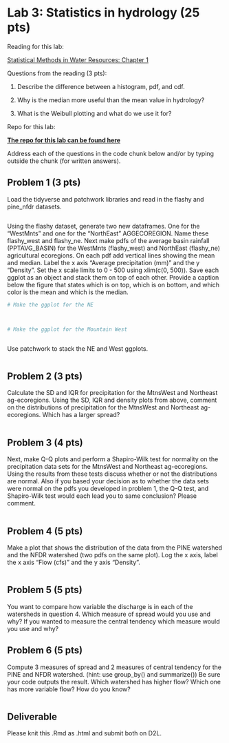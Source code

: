 

# Lab 3: Statistics in hydrology (25 pts)

Reading for this lab:

[Statistical Methods in Water Resources: Chapter 1](https://www.epa.gov/sites/default/files/2015-06/documents/twri4a3-new.pdf){target="_blank"}

Questions from the reading (3 pts):

1. Describe the difference between a histogram, pdf, and cdf. 

2. Why is the median more useful than the mean value in hydrology?

3. What is the Weibull plotting and what do we use it for? 

Repo for this lab:

[**The repo for this lab can be found here**](https://github.com/tpcovino/stats_lab){target="_blank"}

Address each of the questions in the code chunk below and/or by typing outside the chunk (for written answers).

## Problem 1 (3 pts)
Load the tidyverse and patchwork libraries and read in the flashy and pine_nfdr datasets.

```r


```

Using the flashy dataset, generate two new dataframes. One for the "WestMnts" and one for the "NorthEast" AGGECOREGION. Name these flashy_west and flashy_ne. Next make pdfs of the average basin rainfall (PPTAVG_BASIN) for the WestMnts (flashy_west) and NorthEast (flashy_ne) agricultural ecoregions. On each pdf add vertical lines showing the mean and median. Label the x axis "Average precipitation (mm)" and the y "Density". Set the x scale limits to 0 - 500 using xlim(c(0, 500)). Save each ggplot as an object and stack them on top of each other. Provide a caption below the figure that states which is on top, which is on bottom, and which color is the mean and which is the median. 

```r
# Make the ggplot for the NE




```

```r
# Make the ggplot for the Mountain West



```

Use patchwork to stack the NE and West ggplots.
```r


```

## Problem 2 (3 pts)
Calculate the SD and IQR for precipitation for the MtnsWest and Northeast ag-ecoregions. Using the SD, IQR and density plots from above, comment on the distributions of precipitation for the MtnsWest and Northeast ag-ecoregions. Which has a larger spread?  

```r


```


## Problem 3 (4 pts)
Next, make Q-Q plots and perform a Shapiro-Wilk test for normality on the precipitation data sets for the MtnsWest and Northeast ag-ecoregions. Using the results from these tests discuss whether or not the distributions are normal. Also if you based your decision as to whether the data sets were normal on the pdfs you developed in problem 1, the Q-Q test, and Shapiro-Wilk test would each lead you to same conclusion? Please comment. 

```r



```

## Problem 4 (5 pts)
Make a plot that shows the distribution of the data from the PINE watershed and the NFDR watershed (two pdfs on the same plot). Log the x axis, label the x axis "Flow (cfs)" and the y axis "Density". 

```r



```

## Problem 5 (5 pts)
You want to compare how variable the discharge is in each of the watersheds in question 4. Which measure of spread would you use and why? If you wanted to measure the central tendency which measure would you use and why?


## Problem 6 (5 pts)
Compute 3 measures of spread and 2 measures of central tendency for the PINE and NFDR watershed. (hint: use group_by() and summarize()) Be sure your code outputs the result. Which watershed has higher flow? Which one has more variable flow? How do you know?
```r




```


## Deliverable

Please knit this .Rmd as .html and submit both on D2L. 
